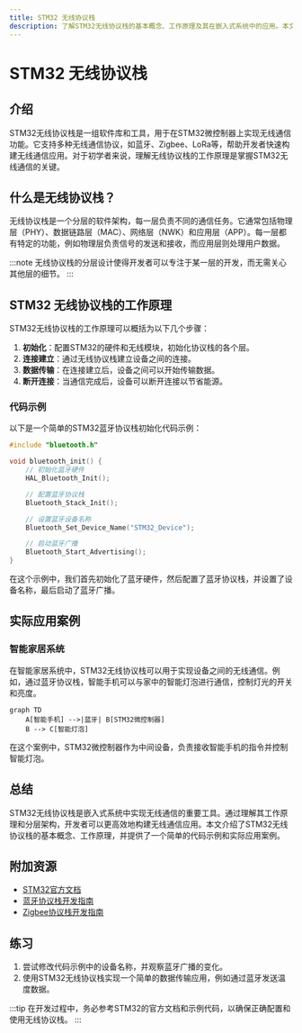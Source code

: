 ```yaml
---
title: STM32 无线协议栈
description: 了解STM32无线协议栈的基本概念、工作原理及其在嵌入式系统中的应用。本文适合初学者，包含代码示例和实际案例。
---
```


# STM32 无线协议栈

## 介绍

STM32无线协议栈是一组软件库和工具，用于在STM32微控制器上实现无线通信功能。它支持多种无线通信协议，如蓝牙、Zigbee、LoRa等，帮助开发者快速构建无线通信应用。对于初学者来说，理解无线协议栈的工作原理是掌握STM32无线通信的关键。

## 什么是无线协议栈？

无线协议栈是一个分层的软件架构，每一层负责不同的通信任务。它通常包括物理层（PHY）、数据链路层（MAC）、网络层（NWK）和应用层（APP）。每一层都有特定的功能，例如物理层负责信号的发送和接收，而应用层则处理用户数据。

:::note
无线协议栈的分层设计使得开发者可以专注于某一层的开发，而无需关心其他层的细节。
:::

## STM32 无线协议栈的工作原理

STM32无线协议栈的工作原理可以概括为以下几个步骤：

1. **初始化**：配置STM32的硬件和无线模块，初始化协议栈的各个层。
2. **连接建立**：通过无线协议栈建立设备之间的连接。
3. **数据传输**：在连接建立后，设备之间可以开始传输数据。
4. **断开连接**：当通信完成后，设备可以断开连接以节省能源。

### 代码示例

以下是一个简单的STM32蓝牙协议栈初始化代码示例：

```c
#include "bluetooth.h"

void bluetooth_init() {
    // 初始化蓝牙硬件
    HAL_Bluetooth_Init();

    // 配置蓝牙协议栈
    Bluetooth_Stack_Init();

    // 设置蓝牙设备名称
    Bluetooth_Set_Device_Name("STM32_Device");

    // 启动蓝牙广播
    Bluetooth_Start_Advertising();
}
```

在这个示例中，我们首先初始化了蓝牙硬件，然后配置了蓝牙协议栈，并设置了设备名称，最后启动了蓝牙广播。

## 实际应用案例

### 智能家居系统

在智能家居系统中，STM32无线协议栈可以用于实现设备之间的无线通信。例如，通过蓝牙协议栈，智能手机可以与家中的智能灯泡进行通信，控制灯光的开关和亮度。

```mermaid
graph TD
    A[智能手机] -->|蓝牙| B[STM32微控制器]
    B --> C[智能灯泡]
```

在这个案例中，STM32微控制器作为中间设备，负责接收智能手机的指令并控制智能灯泡。

## 总结

STM32无线协议栈是嵌入式系统中实现无线通信的重要工具。通过理解其工作原理和分层架构，开发者可以更高效地构建无线通信应用。本文介绍了STM32无线协议栈的基本概念、工作原理，并提供了一个简单的代码示例和实际应用案例。

## 附加资源

- [STM32官方文档](https://www.st.com/)
- [蓝牙协议栈开发指南](https://www.bluetooth.com/)
- [Zigbee协议栈开发指南](https://www.zigbee.org/)

## 练习

1. 尝试修改代码示例中的设备名称，并观察蓝牙广播的变化。
2. 使用STM32无线协议栈实现一个简单的数据传输应用，例如通过蓝牙发送温度数据。

:::tip
在开发过程中，务必参考STM32的官方文档和示例代码，以确保正确配置和使用无线协议栈。
:::